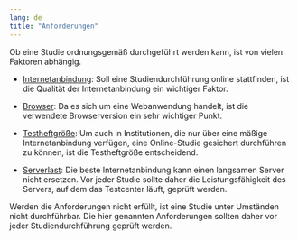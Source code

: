 ```yaml
---
lang: de
title: "Anforderungen"
---
```


Ob eine Studie ordnungsgemäß durchgeführt werden kann, ist von vielen Faktoren abhängig.

* [Internetanbindung](network.qmd): Soll eine Studiendurchführung online stattfinden, ist die Qualität der Internetanbindung ein wichtiger Faktor.

* [Browser](browser.qmd): Da es sich um eine Webanwendung handelt, ist die verwendete Browserversion ein sehr wichtiger Punkt.

* [Testheftgröße](booklet-size.qmd): Um auch in Institutionen, die nur über eine mäßige Internetanbindung verfügen, eine Online-Studie gesichert durchführen zu können, ist die Testheftgröße entscheidend.

* [Serverlast](server-performance.qmd): Die beste Internetanbindung kann einen langsamen Server nicht ersetzen. Vor jeder Studie sollte daher die Leistungsfähigkeit des Servers, auf dem das Testcenter läuft, geprüft werden.

::: {.callout-important}
Werden die Anforderungen nicht erfüllt, ist eine Studie unter Umständen nicht durchführbar. Die hier genannten Anforderungen sollten daher vor jeder Studiendurchführung geprüft werden.
:::
